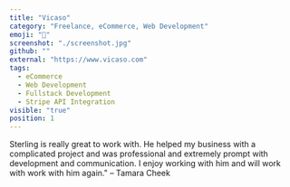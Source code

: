 ```yaml
---
title: "Vicaso"
category: "Freelance, eCommerce, Web Development"
emoji: "💪"
screenshot: "./screenshot.jpg"
github: ""
external: "https://www.vicaso.com"
tags:
  - eCommerce
  - Web Development
  - Fullstack Development
  - Stripe API Integration
visible: "true"
position: 1
---
```


Sterling is really great to work with. He helped my business with a complicated project and was professional and extremely prompt with development and communication. I enjoy working with him and will work with work with him again." – Tamara Cheek